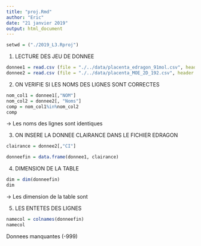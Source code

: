 ```yaml
---
title: "proj.Rmd"
author: "Eric"
date: "21 janvier 2019"
output: html_document
---
```


```r

setwd = ("./2019_L3.Rproj")

```

1) LECTURE DES JEU DE DONNEE
```r

donnee1 = read.csv (file = "./../data/placenta_edragon_91mol.csv", header = T, sep = ";")
donnee2 = read.csv (file = "./../data/placenta_MOE_2D_192.csv", header = T, dec = ".", sep =";")

```

2) ON VERIFIE SI LES NOMS DES LIGNES SONT CORRECTES

```r
nom_col1 = donnee1[,"NOM"]
nom_col2 = donnee2[, "Noms"]
comp = nom_col1%in%nom_col2
comp
```

-> Les noms des lignes sont identiques

3) ON INSERE LA DONNEE CLAIRANCE DANS LE FICHIER EDRAGON
```r
clairance = donnee2[,"CI"]

donneefin = data.frame(donnee1, clairance)
```


4) DIMENSION DE LA TABLE
```r
dim = dim(donneefin)
dim
```
-> Les dimension de la table sont 


5) LES ENTETES DES LIGNES
```r
namecol = colnames(donneefin)
namecol
```

Donnees manquantes (-999)





